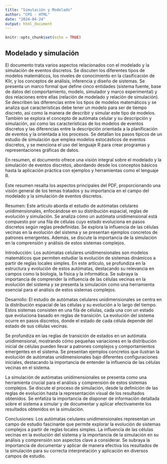 ```yaml
---
title: "Simulación y Modelado"
author: "CPG - HTML"
date: "2024-04-24"
output: html_document
---
```


```r
knitr::opts_chunk$set(echo = TRUE)
```

## Modelado y simulación

El documento trata varios aspectos relacionados con el modelado y la simulación de eventos discretos. Se discuten los diferentes tipos de modelos matemáticos, los niveles de conocimiento en la clasificación de Klir, y los conceptos de análisis, inferencia y diseño de sistemas. Se presenta un marco formal que define cinco entidades (sistema fuente, base de datos del comportamiento, modelo, simulador y marco experimental) y dos relaciones entre ellas (relación de modelado y relación de simulación). Se describen las diferencias entre los tipos de modelos matemáticos y se analiza qué características debe tener un modelo para ser de tiempo discreto, así como la manera de describir y simular este tipo de modelos. También se explora el concepto de autómata celular y su descripción y simulación, así como las características de los modelos de eventos discretos y las diferencias entre la descripción orientada a la planificación de eventos y la orientada a los procesos. Se detallan los pasos típicos de un estudio de simulación que emplea modelos estocásticos de eventos discretos, y se menciona el uso del lenguaje R para crear programas y representaciones gráficas de datos.

En resumen, el documento ofrece una visión integral sobre el modelado y la simulación de eventos discretos, abordando desde los conceptos básicos hasta la aplicación práctica con ejemplos y herramientas como el lenguaje R.

Este resumen resalta los aspectos principales del PDF, proporcionando una visión general de los temas tratados y su importancia en el campo del modelado y la simulación de eventos discretos.

Resumen: Este artículo aborda el estudio de autómatas celulares unidimensionales, enfocándose en su distribución espacial, reglas de evolución y simulación. Se analiza cómo un autómata unidimensional está compuesto por una fila de células cuyo estado evoluciona en pasos discretos según reglas predefinidas. Se explora la influencia de las células vecinas en la evolución del sistema y se presentan ejemplos concretos de patrones emergentes. Además, se discute la importancia de la simulación en la comprensión y análisis de estos sistemas complejos.

Introducción: Los autómatas celulares unidimensionales son modelos matemáticos que permiten estudiar la evolución de sistemas dinámicos a partir de reglas locales simples. En este artículo, se profundiza en la estructura y evolución de estos autómatas, destacando su relevancia en campos como la biología, la física y la informática. Se subraya la importancia de comprender la influencia de las células vecinas en la evolución del sistema y se presenta la simulación como una herramienta esencial para el análisis de estos sistemas complejos.

Desarrollo: El estudio de autómatas celulares unidimensionales se centra en la distribución espacial de las células y su evolución a lo largo del tiempo. Estos sistemas consisten en una fila de células, cada una con un estado que evoluciona basado en reglas de transición. La evolución del sistema ocurre en pasos discretos, donde el estado de cada célula depende del estado de sus células vecinas.

Se profundiza en las reglas de transición de estados en un autómata unidimensional, mostrando cómo pequeñas variaciones en la distribución inicial de células pueden llevar a patrones complejos y comportamientos emergentes en el sistema. Se presentan ejemplos concretos que ilustran la evolución de autómatas unidimensionales bajo diferentes configuraciones iniciales, destacando la importancia de entender la influencia de las células vecinas en el sistema.

La simulación de autómatas unidimensionales se presenta como una herramienta crucial para el análisis y comprensión de estos sistemas complejos. Se discute el proceso de simulación, desde la definición de las reglas de evolución hasta la representación visual de los resultados obtenidos. Se enfatiza la importancia de disponer de información detallada sobre el sistema a simular y de documentar y aplicar efectivamente los resultados obtenidos en la simulación.

Conclusiones: Los autómatas celulares unidimensionales representan un campo de estudio fascinante que permite explorar la evolución de sistemas complejos a partir de reglas locales simples. La influencia de las células vecinas en la evolución del sistema y la importancia de la simulación en su análisis y comprensión son aspectos clave a considerar. Se subraya la importancia de documentar y aplicar de manera efectiva los resultados de la simulación para su correcta interpretación y aplicación en diversos campos de estudio.